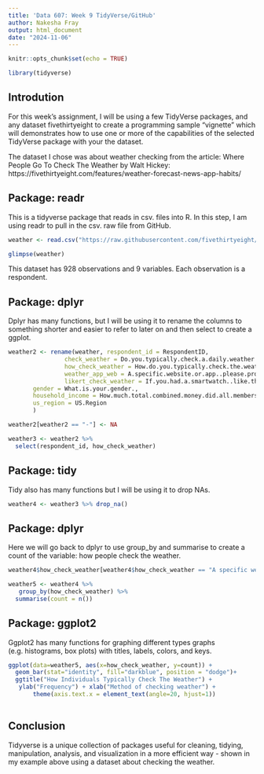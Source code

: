 ---
title: 'Data 607: Week 9 TidyVerse/GitHub'
author: Nakesha Fray
output: html_document
date: "2024-11-06"
---

```{r setup, include=FALSE}
knitr::opts_chunk$set(echo = TRUE)

library(tidyverse)
```

## Introdution

For this week's assignment, I will be using a few TidyVerse packages, and any dataset fivethirtyeight to create a programming sample “vignette" which will demonstrates how to use one or more of the capabilities of the selected TidyVerse package with your the dataset. 

The dataset I chose was about weather checking from the article: Where People Go To Check The Weather by Walt Hickey: https://fivethirtyeight.com/features/weather-forecast-news-app-habits/

## Package: readr
This is a tidyverse package that reads in csv. files into R. In this step, I am using readr to pull in the csv. raw file from GitHub.

```{r readr}
weather <- read.csv("https://raw.githubusercontent.com/fivethirtyeight/data/refs/heads/master/weather-check/weather-check.csv")

glimpse(weather)
```

This dataset has 928 observations and 9 variables. Each observation is a respondent. 

## Package: dplyr

Dplyr has many functions, but I will be using it to rename the columns to something shorter and easier to refer to later on and then select to create a ggplot.

```{r rename}

weather2 <- rename(weather, respondent_id = RespondentID,
                check_weather = Do.you.typically.check.a.daily.weather.report.,
                how_check_weather = How.do.you.typically.check.the.weather.,
                weather_app_web = A.specific.website.or.app..please.provide.the.answer.,
                likert_check_weather = If.you.had.a.smartwatch..like.the.soon.to.be.released.Apple.Watch...how.likely.or.unlikely.would.you.be.to.check.the.weather.on.that.device.,
       gender = What.is.your.gender.,
       household_income = How.much.total.combined.money.did.all.members.of.your.HOUSEHOLD.earn.last.year.,
       us_region = US.Region                   
       )

weather2[weather2 == "-"] <- NA
```

```{r select}
weather3 <- weather2 %>%
  select(respondent_id, how_check_weather)
```

## Package: tidy

Tidy also has many functions but I will be using it to drop NAs.

```{r tidy}
weather4 <- weather3 %>% drop_na()
```

## Package: dplyr

Here we will go back to dplyr to use group_by and summarise to create a count of the variable: how people check the weather.

```{r groupby_and_summarise}

weather4$how_check_weather[weather4$how_check_weather == "A specific website or app (please provide the answer)"] <- "Other"

weather5 <- weather4 %>%
   group_by(how_check_weather) %>%
  summarise(count = n())

```

## Package: ggplot2

Ggplot2 has many functions for graphing different types graphs (e.g. histograms, box plots) with titles, labels, colors, and keys.

```{r ggplot}

ggplot(data=weather5, aes(x=how_check_weather, y=count)) +
  geom_bar(stat="identity", fill="darkblue", position = "dodge")+
  ggtitle("How Individuals Typically Check The Weather") +
   ylab("Frequency") + xlab("Method of checking weather") +
       theme(axis.text.x = element_text(angle=20, hjust=1))
  
```

## Conclusion

Tidyverse is a unique collection of packages useful for cleaning, tidying, manipulation, analysis, and visualization in a more efficient way - shown in my example above using a dataset about checking the weather.
